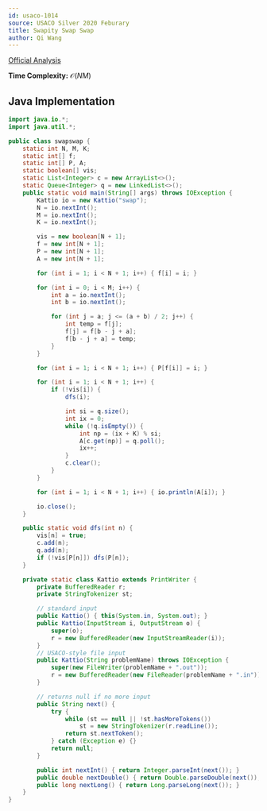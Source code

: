 ```yaml
---
id: usaco-1014
source: USACO Silver 2020 Feburary
title: Swapity Swap Swap
author: Qi Wang
---
```


[Official Analysis](http://www.usaco.org/current/data/sol_swap_silver_feb20.html)

**Time Complexity:** $\mathcal{O}(NM)$

<LanguageSection>

<JavaSection>

## Java Implementation

```java
import java.io.*;
import java.util.*;

public class swapswap {
	static int N, M, K;
	static int[] f;
	static int[] P, A;
	static boolean[] vis;
	static List<Integer> c = new ArrayList<>();
	static Queue<Integer> q = new LinkedList<>();
	public static void main(String[] args) throws IOException {
		Kattio io = new Kattio("swap");
		N = io.nextInt();
		M = io.nextInt();
		K = io.nextInt();

		vis = new boolean[N + 1];
		f = new int[N + 1];
		P = new int[N + 1];
		A = new int[N + 1];

		for (int i = 1; i < N + 1; i++) { f[i] = i; }

		for (int i = 0; i < M; i++) {
			int a = io.nextInt();
			int b = io.nextInt();

			for (int j = a; j <= (a + b) / 2; j++) {
				int temp = f[j];
				f[j] = f[b - j + a];
				f[b - j + a] = temp;
			}
		}

		for (int i = 1; i < N + 1; i++) { P[f[i]] = i; }

		for (int i = 1; i < N + 1; i++) {
			if (!vis[i]) {
				dfs(i);

				int si = q.size();
				int ix = 0;
				while (!q.isEmpty()) {
					int np = (ix + K) % si;
					A[c.get(np)] = q.poll();
					ix++;
				}
				c.clear();
			}
		}

		for (int i = 1; i < N + 1; i++) { io.println(A[i]); }

		io.close();
	}

	public static void dfs(int n) {
		vis[n] = true;
		c.add(n);
		q.add(n);
		if (!vis[P[n]]) dfs(P[n]);
	}

	private static class Kattio extends PrintWriter {
		private BufferedReader r;
		private StringTokenizer st;

		// standard input
		public Kattio() { this(System.in, System.out); }
		public Kattio(InputStream i, OutputStream o) {
			super(o);
			r = new BufferedReader(new InputStreamReader(i));
		}
		// USACO-style file input
		public Kattio(String problemName) throws IOException {
			super(new FileWriter(problemName + ".out"));
			r = new BufferedReader(new FileReader(problemName + ".in"));
		}

		// returns null if no more input
		public String next() {
			try {
				while (st == null || !st.hasMoreTokens())
					st = new StringTokenizer(r.readLine());
				return st.nextToken();
			} catch (Exception e) {}
			return null;
		}

		public int nextInt() { return Integer.parseInt(next()); }
		public double nextDouble() { return Double.parseDouble(next()); }
		public long nextLong() { return Long.parseLong(next()); }
	}
}
```

</JavaSection>

</LanguageSection>
